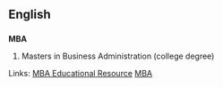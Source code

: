 ==English==
==={{initialism}}===
'''MBA'''

# Masters in Business Administration (college degree)

Links:
[http://www.mbaeducation.org/ MBA Educational Resource]
[http://www.chinastudyclub.com/ MBA]